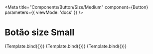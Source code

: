 

<Meta
  title="Components/Button/Size/Medium"
  component={Button}
  parameters={{
    viewMode: 'docs'
  }}
/>


# Botão size Small

<Canvas>
  <Story
    name="Medium Text"
    args={{
      children: 'Medium Text',
      size: 'medium'
    }}
  >
    {Template.bind({})}
  </Story>
  <Story
    name="Medium Contained"
    args={{
      children: 'Medium Contained',
      variant: 'contained',
      size: 'medium'
    }}
  >
    {Template.bind({})}
  </Story>
  <Story
    name="Medium Outlined"
    args={{
      children: 'Medium Outlined',
      variant: 'outlined',
      size: 'medium'
    }}
  >
    {Template.bind({})}
  </Story>
</Canvas>
